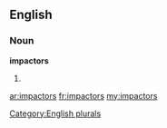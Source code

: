 ==English==

===Noun===
'''impactors'''

# {{plural of|[[impactor]]}}

[[Category:English plurals]]

[[ar:impactors]]
[[fr:impactors]]
[[my:impactors]]